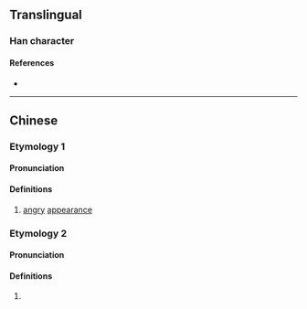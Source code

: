 {{character info}}
==Translingual==

===Han character===
{{Han char|rn=86|rad=火|as=08|sn=12|four=93811|canj=FJCM|ids=⿰火空}}

====References====
* {{Han ref|kx=0674.010|dkj=19114|hdz=32211.040|uh=7122|ud=28962|bh=DA60|bd=55904}}

----

==Chinese==

===Etymology 1===
{{zh-forms}}

====Pronunciation====
{{zh-pron
|m=hōng
|c=hung1
|mc=
|oc=
|ma=
|cat=a
}}

====Definitions====
{{zh-hanzi}}

# {{lb|zh|archaic}} [[angry]] [[appearance]]

===Etymology 2===
{{zh-forms}}

====Pronunciation====
{{zh-pron
|mn=khòng
|cat=v
}}

====Definitions====
{{zh-hanzi}}

# {{lb|zh|Taiwanese Hokkien}} {{zh-alt form|炕|to [[slowly]] [[braise]]}}
#: {{zh-x|焢肉飯|tr='''khòng'''-bah-pn̄g|braised pork rice}}